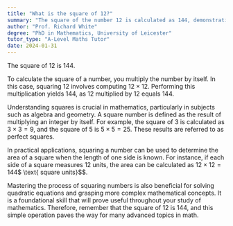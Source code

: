 ```yaml
---
title: "What is the square of 12?"
summary: "The square of the number 12 is calculated as 144, demonstrating the mathematical operation of squaring a number."
author: "Prof. Richard White"
degree: "PhD in Mathematics, University of Leicester"
tutor_type: "A-Level Maths Tutor"
date: 2024-01-31
---
```


The square of $12$ is $144$.

To calculate the square of a number, you multiply the number by itself. In this case, squaring $12$ involves computing $12 \times 12$. Performing this multiplication yields $144$, as $12$ multiplied by $12$ equals $144$.

Understanding squares is crucial in mathematics, particularly in subjects such as algebra and geometry. A square number is defined as the result of multiplying an integer by itself. For example, the square of $3$ is calculated as $3 \times 3 = 9$, and the square of $5$ is $5 \times 5 = 25$. These results are referred to as perfect squares.

In practical applications, squaring a number can be used to determine the area of a square when the length of one side is known. For instance, if each side of a square measures $12$ units, the area can be calculated as $12 \times 12 = 144$$ \text{ square units}$$.

Mastering the process of squaring numbers is also beneficial for solving quadratic equations and grasping more complex mathematical concepts. It is a foundational skill that will prove useful throughout your study of mathematics. Therefore, remember that the square of $12$ is $144$, and this simple operation paves the way for many advanced topics in math.
    